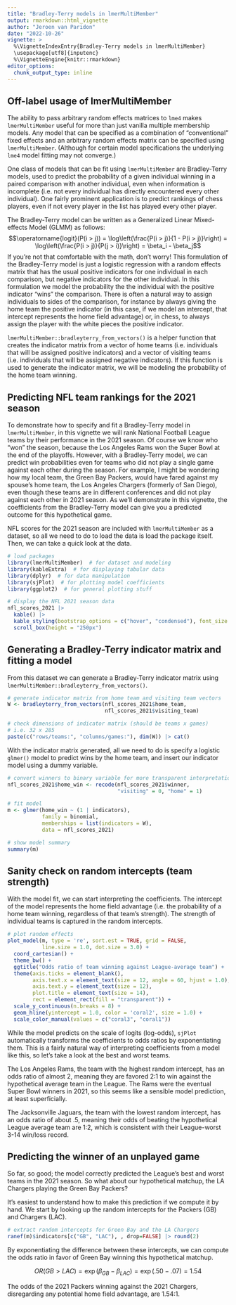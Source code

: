 ```yaml
---
title: "Bradley-Terry models in lmerMultiMember"
output: rmarkdown::html_vignette
author: "Jeroen van Paridon"
date: "2022-10-26"
vignette: >
  %\VignetteIndexEntry{Bradley-Terry models in lmerMultiMember}
  \usepackage[utf8]{inputenc}
  %\VignetteEngine{knitr::rmarkdown}
editor_options: 
  chunk_output_type: inline
---
```


## Off-label usage of lmerMultiMember

The ability to pass arbitrary random effects matrices to `lme4` makes `lmerMultiMember` useful for more than just vanilla multiple membership models. Any model that can be specified as a combination of "conventional" fixed effects and an arbitrary random effects matrix can be specified using `lmerMultiMember`. (Although for certain model specifications the underlying `lme4` model fitting may not converge.)

One class of models that can be fit using `lmerMultiMember` are Bradley-Terry models, used to predict the probability of a given individual winning in a paired comparison with another individual, even when information is incomplete (i.e. not every individual has directly encountered every other individual). One fairly prominent application is to predict rankings of chess players, even if not every player in the list has played every other player.

The Bradley-Terry model can be written as a Generalized Linear Mixed-effects Model (GLMM) as follows:
$$\operatorname{logit}(P(i > j)) = \log\left(\frac{P(i > j)}{1 - P(i > j)}\right) = \log\left(\frac{P(i > j)}{P(j > i)}\right) = \beta_i - \beta_j$$
If you're not that comfortable with the math, don't worry! This formulation of the Bradley-Terry model is just a logistic regression with a random effects matrix that has the usual positive indicators for one individual in each comparison, but negative indicators for the other individual. In this formulation we model the probability the the individual with the positive indicator "wins" the comparison. There is often a natural way to assign individuals to sides of the comparison, for instance by always giving the home team the positive indicator (in this case, if we model an intercept, that intercept represents the home field advantage) or, in chess, to always assign the player with the white pieces the positive indicator.

`lmerMultiMember::bradleyterry_from_vectors()` is a helper function that creates the indicator matrix from a vector of home teams (i.e. individuals that will be assigned positive indicators) and a vector of visiting teams (i.e. individuals that will be assigned negative indicators). If this function is used to generate the indicator matrix, we will be modeling the probability of the home team winning.

## Predicting NFL team rankings for the 2021 season

To demonstrate how to specify and fit a Bradley-Terry model in `lmerMultiMember`, in this vignette we will rank National Football League teams by their performance in the 2021 season. Of course we know who "won" the season, because the Los Angeles Rams won the Super Bowl at the end of the playoffs. However, with a Bradley-Terry model, we can predict win probabilities even for teams who did not play a single game against each other during the season. For example, I might be wondering how my local team, the Green Bay Packers, would have fared against my spouse's home team, the Los Angeles Chargers (formerly of San Diego), even though these teams are in different conferences and did not play against each other in 2021 season. As we'll demonstrate in this vignette, the coefficients from the Bradley-Terry model can give you a predicted outcome for this hypothetical game.

NFL scores for the 2021 season are included with `lmerMultiMember` as a dataset, so all we need to do to load the data is load the package itself. Then, we can take a quick look at the data.

```r

# load packages
library(lmerMultiMember)  # for dataset and modeling
library(kableExtra)  # for displaying tabular data
library(dplyr)  # for data manipulation
library(sjPlot)  # for plotting model coefficients
library(ggplot2)  # for general plotting stuff

# display the NFL 2021 season data
nfl_scores_2021 |>
  kable() |>
  kable_styling(bootstrap_options = c("hover", "condensed"), font_size = 16) |>
  scroll_box(height = "250px")

```

## Generating a Bradley-Terry indicator matrix and fitting a model

From this dataset we can generate a Bradley-Terry indicator matrix using `lmerMultiMember::bradleyterry_from_vectors()`.

```r

# generate indicator matrix from home team and visiting team vectors
W <- bradleyterry_from_vectors(nfl_scores_2021$home_team,
                               nfl_scores_2021$visiting_team)

# check dimensions of indicator matrix (should be teams x games)
# i.e. 32 x 285
paste(c("rows/teams:", "columns/games:"), dim(W)) |> cat()

```

With the indicator matrix generated, all we need to do is specify a logistic `glmer()` model to predict wins by the home team, and insert our indicator model using a dummy variable.

```r

# convert winners to binary variable for more transparent interpretation
nfl_scores_2021$home_win <- recode(nfl_scores_2021$winner,
                                   "visiting" = 0, "home" = 1)

# fit model
m <- glmer(home_win ~ (1 | indicators),
           family = binomial,
           memberships = list(indicators = W),
           data = nfl_scores_2021)

# show model summary
summary(m)

```

## Sanity check on random intercepts (team strength)

With the model fit, we can start interpreting the coefficients. The intercept of the model represents the home field advantage (i.e. the probability of a home team winning, regardless of that team's strength). The strength of individual teams is captured in the random intercepts.

```r

# plot random effects
plot_model(m, type = 're', sort.est = TRUE, grid = FALSE,
           line.size = 1.0, dot.size = 3.0) + 
  coord_cartesian() +
  theme_bw() +
  ggtitle("Odds ratio of team winning against League-average team") +
  theme(axis.ticks = element_blank(),
        axis.text.x = element_text(size = 12, angle = 60, hjust = 1.0),
        axis.text.y = element_text(size = 12),
        plot.title = element_text(size = 14),
        rect = element_rect(fill = "transparent")) +
  scale_y_continuous(n.breaks = 8) +
  geom_hline(yintercept = 1.0, color = 'coral2', size = 1.0) +
  scale_color_manual(values = c("coral3", "coral1"))

```

While the model predicts on the scale of logits (log-odds), `sjPlot` automatically transforms the coefficients to odds ratios by exponentiating them. This is a fairly natural way of interpreting coefficients from a model like this, so let's take a look at the best and worst teams.

The Los Angeles Rams, the team with the highest random intercept, has an odds ratio of almost 2, meaning they are favored 2:1 to win against the hypothetical average team in the League. The Rams were the eventual Super Bowl winners in 2021, so this seems like a sensible model prediction, at least superficially.

The Jacksonville Jaguars, the team with the lowest random intercept, has an odds ratio of about .5, meaning their odds of beating the hypothetical League average team are 1:2, which is consistent with their League-worst 3-14 win/loss record.

## Predicting the winner of an unplayed game

So far, so good; the model correctly predicted the League's best and worst teams in the 2021 season. So what about our hypothetical matchup, the LA Chargers playing the Green Bay Packers?

It's easiest to understand how to make this prediction if we compute it by hand. We start by looking up the random intercepts for the Packers (GB) and Chargers (LAC).

```r

# extract random intercepts for Green Bay and the LA Chargers
ranef(m)$indicators[c("GB", "LAC"), , drop=FALSE] |> round(2)

```

By exponentiating the difference between these intercepts, we can compute the odds ratio in favor of Green Bay winning this hypothetical matchup.

$$OR(GB > LAC) = \exp(\beta_{GB} - \beta_{LAC}) = \exp(.50 - .07) = 1.54$$

The odds of the 2021 Packers winning against the 2021 Chargers, disregarding any potential home field advantage, are 1.54:1.
